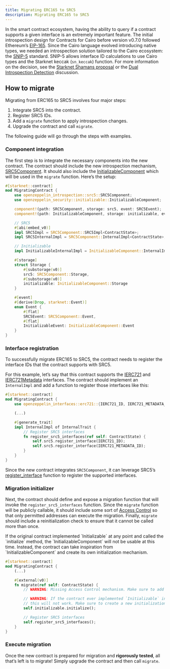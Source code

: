 ```yaml
---
title: Migrating ERC165 to SRC5
description: Migrating ERC165 to SRC5
---
```


In the smart contract ecosystem, having the ability to query if a contract supports a given interface is an extremely important feature.
The initial introspection design for Contracts for Cairo before version v0.7.0 followed Ethereum’s [EIP-165](https://eips.ethereum.org/EIPS/eip-165).
Since the Cairo language evolved introducing native types, we needed an introspection solution tailored to the Cairo ecosystem: the [SNIP-5](https://github.com/starknet-io/SNIPs/blob/main/SNIPS/snip-5.md) standard.
SNIP-5 allows interface ID calculations to use Cairo types and the Starknet keccak (`sn_keccak`) function.
For more information on the decision, see the [Starknet Shamans proposal](https://community.starknet.io/t/starknet-standard-interface-detection/92664) or the [Dual Introspection Detection](https://github.com/OpenZeppelin/cairo-contracts/discussions/640) discussion.

## How to migrate

Migrating from ERC165 to SRC5 involves four major steps:

1. Integrate SRC5 into the contract.
2. Register SRC5 IDs.
3. Add a `migrate` function to apply introspection changes.
4. Upgrade the contract and call `migrate`.

The following guide will go through the steps with examples.

### Component integration

The first step is to integrate the necessary components into the new contract.
The contract should include the new introspection mechanism, [SRC5Component](/api/introspection.adoc#SRC5Component).
It should also include the [InitializableComponent](/api/security.adoc#InitializableComponent) which will be used in the `migrate` function.
Here’s the setup:

```rust
#[starknet::contract]
mod MigratingContract {
    use openzeppelin_introspection::src5::SRC5Component;
    use openzeppelin_security::initializable::InitializableComponent;

    component!(path: SRC5Component, storage: src5, event: SRC5Event);
    component!(path: InitializableComponent, storage: initializable, event: InitializableEvent);

    // SRC5
    #[abi(embed_v0)]
    impl SRC5Impl = SRC5Component::SRC5Impl<ContractState>;
    impl SRC5InternalImpl = SRC5Component::InternalImpl<ContractState>;

    // Initializable
    impl InitializableInternalImpl = InitializableComponent::InternalImpl<ContractState>;

    #[storage]
    struct Storage {
        #[substorage(v0)]
        src5: SRC5Component::Storage,
        #[substorage(v0)]
        initializable: InitializableComponent::Storage
    }

    #[event]
    #[derive(Drop, starknet::Event)]
    enum Event {
        #[flat]
        SRC5Event: SRC5Component::Event,
        #[flat]
        InitializableEvent: InitializableComponent::Event
    }
}
```

### Interface registration

To successfully migrate ERC165 to SRC5, the contract needs to register the interface IDs that the contract supports with SRC5.

For this example, let’s say that this contract supports the [IERC721](/api/erc721.adoc#IERC721) and [IERC721Metadata](/api/erc721.adoc#IERC721Metadata) interfaces.
The contract should implement an `InternalImpl` and add a function to register those interfaces like this:

```rust
#[starknet::contract]
mod MigratingContract {
    use openzeppelin_interfaces::erc721::{IERC721_ID, IERC721_METADATA_ID};

    (...)

    #[generate_trait]
    impl InternalImpl of InternalTrait {
        // Register SRC5 interfaces
        fn register_src5_interfaces(ref self: ContractState) {
            self.src5.register_interface(IERC721_ID);
            self.src5.register_interface(IERC721_METADATA_ID);
        }
    }
}
```

Since the new contract integrates `SRC5Component`, it can leverage SRC5’s [register_interface](/api/introspection.adoc#SRC5Component-register_interface) function to register the supported interfaces.

### Migration initializer

Next, the contract should define and expose a migration function that will invoke the `register_src5_interfaces` function.
Since the `migrate` function will be publicly callable, it should include some sort of [Access Control](/access.adoc) so that only permitted addresses can execute the migration.
Finally, `migrate` should include a reinitialization check to ensure that it cannot be called more than once.

<Callout type='warn'>
If the original contract implemented `Initializable` at any point and called the `initialize` method, the `InitializableComponent` will not be usable at this time.
</Callout>
Instead, the contract can take inspiration from `InitializableComponent` and create its own initialization mechanism.

```rust
#[starknet::contract]
mod MigratingContract {
    (...)

    #[external(v0)]
    fn migrate(ref self: ContractState) {
        // WARNING: Missing Access Control mechanism. Make sure to add one

        // WARNING: If the contract ever implemented `Initializable` in the past,
        // this will not work. Make sure to create a new initialization mechanism
        self.initializable.initialize();

        // Register SRC5 interfaces
        self.register_src5_interfaces();
    }
}
```

### Execute migration

Once the new contract is prepared for migration and **rigorously tested**, all that’s left is to migrate!
Simply upgrade the contract and then call `migrate`.
